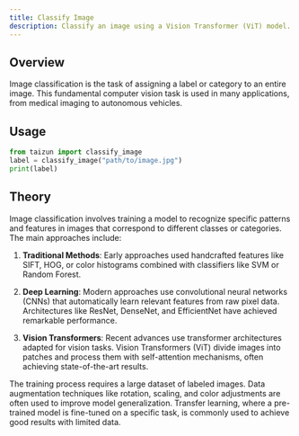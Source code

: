 ```yaml
---
title: Classify Image
description: Classify an image using a Vision Transformer (ViT) model.
---
```


## Overview

Image classification is the task of assigning a label or category to an entire image. This fundamental computer vision task is used in many applications, from medical imaging to autonomous vehicles.

## Usage

```python
from taizun import classify_image
label = classify_image("path/to/image.jpg")
print(label)
```

## Theory

Image classification involves training a model to recognize specific patterns and features in images that correspond to different classes or categories. The main approaches include:

1. **Traditional Methods**: Early approaches used handcrafted features like SIFT, HOG, or color histograms combined with classifiers like SVM or Random Forest.

2. **Deep Learning**: Modern approaches use convolutional neural networks (CNNs) that automatically learn relevant features from raw pixel data. Architectures like ResNet, DenseNet, and EfficientNet have achieved remarkable performance.

3. **Vision Transformers**: Recent advances use transformer architectures adapted for vision tasks. Vision Transformers (ViT) divide images into patches and process them with self-attention mechanisms, often achieving state-of-the-art results.

The training process requires a large dataset of labeled images. Data augmentation techniques like rotation, scaling, and color adjustments are often used to improve model generalization. Transfer learning, where a pre-trained model is fine-tuned on a specific task, is commonly used to achieve good results with limited data.